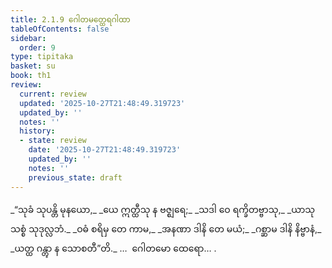 ```yaml
---
title: 2.1.9 ဂေါတမတ္ထေရဂါထာ
tableOfContents: false
sidebar:
  order: 9
type: tipitaka
basket: su
book: th1
review:
  current: review
  updated: '2025-10-27T21:48:49.319723'
  updated_by: ''
  notes: ''
  history:
  - state: review
    date: '2025-10-27T21:48:49.319723'
    updated_by: ''
    notes: ''
    previous_state: draft
---
```



<ReviewStatus review={frontmatter.review} showDetails={true} />

<HypothesisAnnotation frontmatter={frontmatter} />

<DynamicBreadcrumb />

<Division number="137" book="th1" e="ch" v="19" p="249">

<Paragraph number="298" type="verses" book="th1">
_“သုခံ သုပန္တိ မုနယော,_  
_ယေ ဣတ္ထီသု န ဗဇ္ဈရေ;_  
_သဒါ ဝေ ရက္ခိတဗ္ဗာသု,_  
_ယာသု သစ္စံ သုဒုလ္လဘံ._  

</Paragraph>

</Division>
<Division number="138" book="th1" e="ch" v="19" p="249">

<Paragraph number="299" type="verses" book="th1">
_ဝဓံ စရိမှ တေ ကာမ,_  
_အနဏာ ဒါနိ တေ မယံ;_  
_ဂစ္ဆာမ ဒါနိ နိဗ္ဗာနံ,_  
_ယတ္ထ ဂန္တွာ န သောစတီ”တိ._  


</Paragraph>
</Division>

<Paragraph number="300" type="center" book="th1">
…  ဂေါတမော ထေရော… .
</Paragraph>